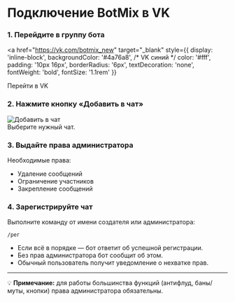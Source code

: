 # Подключение BotMix в VK

### 1. Перейдите в группу бота
<a
  href="https://vk.com/botmix_new"
  target="_blank"
  style={{
    display: 'inline-block',
    backgroundColor: '#4a76a8', /* VK синий */
    color: '#fff',
    padding: '10px 16px',
    borderRadius: '6px',
    textDecoration: 'none',
    fontWeight: 'bold',
    fontSize: '1.1rem'
  }}
>
  Перейти в VK
</a>


### 2. Нажмите кнопку «Добавить в чат»
![Добавить в чат](/img/vk-add-to-chat.png)  
Выберите нужный чат.

### 3. Выдайте права администратора
Необходимые права:
- Удаление сообщений  
- Ограничение участников  
- Закрепление сообщений  

### 4. Зарегистрируйте чат
Выполните команду от имени создателя или администратора:
```text
/рег
````

* Если всё в порядке — бот ответит об успешной регистрации.
* Без прав администратора бот сообщит об этом.
* Обычный пользователь получит уведомление о нехватке прав.

---

💡 **Примечание:** для работы большинства функций (антифлуд, баны/муты, кнопки) права администратора обязательны.

```